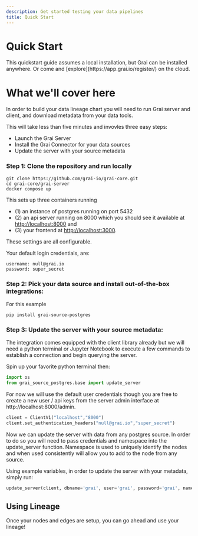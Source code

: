 ```yaml
---
description: Get started testing your data pipelines
title: Quick Start
---
```



# Quick Start

<Callout type="info" emoji="ℹ️">
  This quickstart guide assumes a local installation, but Grai can be installed
  anywhere. Or come and [explore](https://app.grai.io/register/) on the cloud.
</Callout>

# What we'll cover here

In order to build your data lineage chart you will need to run Grai server and client, and download metadata from your data tools.

This will take less than five minutes and invovles three easy steps:

- Launch the Grai Server
- Install the Grai Connector for your data sources
- Update the server with your source metadata

### Step 1: Clone the repository and run locally

```shell copy
git clone https://github.com/grai-io/grai-core.git
cd grai-core/grai-server
docker compose up
```

This sets up three containers running

- (1) an instance of postgres running on port 5432
- (2) an api server running on 8000 which you should see it available at [http://localhost:8000](http://localhost:8000) and
- (3) your frontend at [http://localhost:3000](http://localhost:3000).

These settings are all configurable.

Your default login credentials, are:

``` copy
username: null@grai.io
password: super_secret
```

### Step 2: Pick your data source and install out-of-the-box integrations:

For this example

```shell copy
pip install grai-source-postgres
```

### Step 3: Update the server with your source metadata:

The integration comes equipped with the client library already but we will need a python terminal or Jupyter Notebook to execute a few commands to establish a connection and begin querying the server.

Spin up your favorite python terminal then:

```python copy
import os
from grai_source_postgres.base import update_server
```

For now we will use the default user credentials though you are free to create a new user / api keys from the server admin interface at http://localhost:8000/admin.

```python copy
client = ClientV1("localhost","8000")
client.set_authentication_headers("null@grai.io","super_secret")
```

Now we can update the server with data from any postgres source.
In order to do so you will need to pass credentials and namespace into the update_server function.
Namespace is used to uniquely identify the nodes and when used consistently will allow you to add to the node from any source.

Using example variables, in order to update the server with your metadata, simply run:

```python copy
update_server(client, dbname='grai', user='grai', password='grai', namespace='default', host='localhost', port='8000')
```

## Using Lineage

Once your nodes and edges are setup, you can go ahead and use your lineage!
